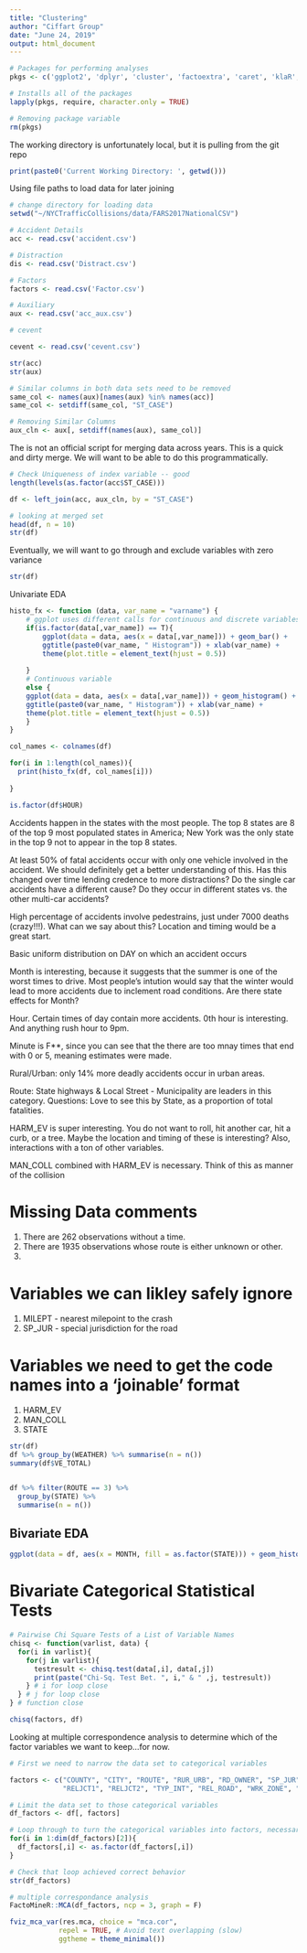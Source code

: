 ```yaml
---
title: "Clustering"
author: "Ciffart Group"
date: "June 24, 2019"
output: html_document
---
```


```r

# Packages for performing analyses
pkgs <- c('ggplot2', 'dplyr', 'cluster', 'factoextra', 'caret', 'klaR', 'FactoMineR')

# Installs all of the packages
lapply(pkgs, require, character.only = TRUE)

# Removing package variable
rm(pkgs)

```

The working directory is unfortunately local, but it is pulling from the git repo

```r

print(paste0('Current Working Directory: ', getwd()))

```

Using file paths to load data for later joining

```r

# change directory for loading data
setwd("~/NYCTrafficCollisions/data/FARS2017NationalCSV")

# Accident Details
acc <- read.csv('accident.csv')

# Distraction
dis <- read.csv('Distract.csv')

# Factors
factors <- read.csv('Factor.csv')

# Auxiliary
aux <- read.csv('acc_aux.csv')

# cevent

cevent <- read.csv('cevent.csv')

```


```r
str(acc)
str(aux)

# Similar columns in both data sets need to be removed
same_col <- names(aux)[names(aux) %in% names(acc)]
same_col <- setdiff(same_col, "ST_CASE")

# Removing Similar Columns
aux_cln <- aux[, setdiff(names(aux), same_col)]

```

The is not an official script for merging data across years. This is a quick and dirty merge. We will want to be able to do this programmatically.

```r

# Check Uniqueness of index variable -- good
length(levels(as.factor(acc$ST_CASE)))

df <- left_join(acc, aux_cln, by = "ST_CASE")

# looking at merged set
head(df, n = 10)
str(df)
```

Eventually, we will want to go through and exclude variables with zero variance
```r
str(df)

```

Univariate EDA

```r

histo_fx <- function (data, var_name = "varname") {
    # ggplot uses different calls for continuous and discrete variables
    if(is.factor(data[,var_name]) == T){
        ggplot(data = data, aes(x = data[,var_name])) + geom_bar() +
        ggtitle(paste0(var_name, " Histogram")) + xlab(var_name) + 
        theme(plot.title = element_text(hjust = 0.5))
      
    }
    # Continuous variable
    else {
    ggplot(data = data, aes(x = data[,var_name])) + geom_histogram() +
    ggtitle(paste0(var_name, " Histogram")) + xlab(var_name) + 
    theme(plot.title = element_text(hjust = 0.5))
    }
}

col_names <- colnames(df)

for(i in 1:length(col_names)){
  print(histo_fx(df, col_names[i]))
  
}

is.factor(df$HOUR)

```

Accidents happen in the states with the most people. The top 8 states are 8 of the top 9 most populated states in America; New York was the only state in the top 9 not to appear in the top 8 states.

At least 50% of fatal accidents occur with only one vehicle involved in the accident. We should definitely get a better understanding of this. Has this changed over time lending credence to more distractions? Do the single car accidents have a different cause? Do they occur in different states vs. the other multi-car accidents?

High percentage of accidents involve pedestrains, just under 7000 deaths (crazy!!!). What can we say about this? Location and timing would be a great start.

Basic uniform distribution on DAY on which an accident occurs

Month is interesting, because it suggests that the summer is one of the worst times to drive. Most people's intution would say that the winter would lead to more accidents due to inclement road conditions. Are there state effects for Month?

Hour. Certain times of day contain more accidents. 0th hour is interesting. And anything rush hour to 9pm.

Minute is F**, since you can see that the there are too mnay times that end with 0 or 5, meaning estimates were made.

Rural/Urban: only 14% more deadly accidents occur in urban areas.

Route: State highways & Local Street - Municipality are leaders in this category.
  Questions: Love to see this by State, as a proportion of total fatalities.

HARM_EV is super interesting. You do not want to roll, hit another car, hit a curb, or a tree. Maybe the location and timing of these is interesting? Also, interactions with a ton of other variables.

MAN_COLL combined with HARM_EV is necessary. Think of this as manner of the collision

# Missing Data comments
1. There are 262 observations without a time.
2. There are 1935 observations whose route is either unknown or other.
3. 


# Variables we can likley safely ignore
1. MILEPT - nearest milepoint to the crash
2. SP_JUR - special jurisdiction for the road

# Variables we need to get the code names into a 'joinable' format
1. HARM_EV
2. MAN_COLL
3. STATE

```r
str(df)
df %>% group_by(WEATHER) %>% summarise(n = n())
summary(df$VE_TOTAL)


df %>% filter(ROUTE == 3) %>%
  group_by(STATE) %>%
  summarise(n = n())


```



## Bivariate EDA

```r

ggplot(data = df, aes(x = MONTH, fill = as.factor(STATE))) + geom_histogram()


```

# Bivariate Categorical Statistical Tests


```r

# Pairwise Chi Square Tests of a List of Variable Names
chisq <- function(varlist, data) {
  for(i in varlist){
    for(j in varlist){
      testresult <- chisq.test(data[,i], data[,j])
      print(paste("Chi-Sq. Test Bet. ", i," & " ,j, testresult))
    } # i for loop close
  } # j for loop close
} # function close

chisq(factors, df)


```

Looking at multiple correspondence analysis to determine which of the factor variables we want to keep...for now.

```r
# First we need to narrow the data set to categorical variables

factors <- c("COUNTY", "CITY", "ROUTE", "RUR_URB", "RD_OWNER", "SP_JUR", "NHS",
             "RELJCT1", "RELJCT2", "TYP_INT", "REL_ROAD", "WRK_ZONE", "LGT_COND", "WEATHER")

# Limit the data set to those categorical variables
df_factors <- df[, factors]

# Loop through to turn the categorical variables into factors, necessary for MCA analysis
for(i in 1:dim(df_factors)[2]){
  df_factors[,i] <- as.factor(df_factors[,i])
}

# Check that loop achieved correct behavior
str(df_factors)

# multiple correspondance analysis
FactoMineR::MCA(df_factors, ncp = 3, graph = F)

fviz_mca_var(res.mca, choice = "mca.cor", 
            repel = TRUE, # Avoid text overlapping (slow)
            ggtheme = theme_minimal())
```
